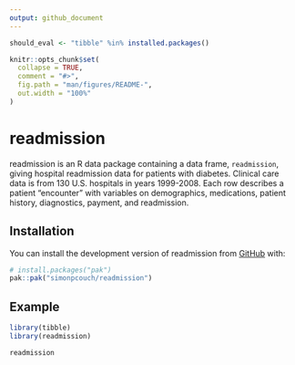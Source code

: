 ```yaml
---
output: github_document
---
```


```r
should_eval <- "tibble" %in% installed.packages()

knitr::opts_chunk$set(
  collapse = TRUE,
  comment = "#>",
  fig.path = "man/figures/README-",
  out.width = "100%"
)
```

# readmission

readmission is an R data package containing a data frame, `readmission`, giving hospital readmission data for patients with diabetes. Clinical care data is from 130 U.S. hospitals in years 1999-2008. Each row describes a patient "encounter" with variables on demographics, medications, patient history, diagnostics, payment, and readmission.

## Installation

You can install the development version of readmission from [GitHub](https://github.com/) with:

``` r
# install.packages("pak")
pak::pak("simonpcouch/readmission")
```

## Example

```r
library(tibble)
library(readmission)

readmission
```
